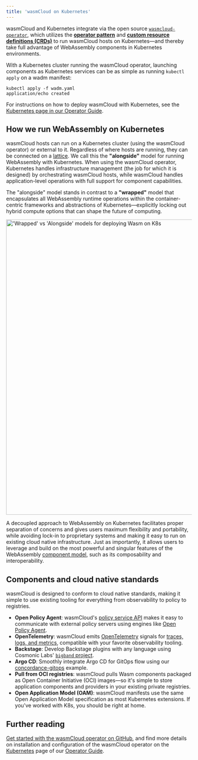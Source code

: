 ```yaml
---
title: 'wasmCloud on Kubernetes'
---
```



wasmCloud and Kubernetes integrate via the open source [`wasmcloud-operator`](https://github.com/wasmCloud/wasmcloud-operator), which utilizes the [**operator pattern**](https://kubernetes.io/docs/concepts/extend-kubernetes/operator/) and [**custom resource definitions (CRDs)**](https://kubernetes.io/docs/concepts/extend-kubernetes/api-extension/custom-resources/) to run wasmCloud hosts on Kubernetes&mdash;and thereby take full advantage of WebAssembly components in Kubernetes environments.

With a Kubernetes cluster running the wasmCloud operator, launching components as Kubernetes services can be as simple as running `kubectl apply` on a wadm manifest:

```shell
kubectl apply -f wadm.yaml
application/echo created
```

For instructions on how to deploy wasmCloud with Kubernetes, see the [Kubernetes page in our Operator Guide](/docs/deployment/k8s/).

## How we run WebAssembly on Kubernetes

wasmCloud hosts can run on a Kubernetes cluster (using the wasmCloud operator) or external to it. Regardless of where hosts are running, they can be connected on a [lattice](/docs/concepts/lattice). We call this the **"alongside"** model for running WebAssembly with Kubernetes. When using the wasmCloud operator, Kubernetes handles infrastructure management (the job for which it is designed) by orchestrating wasmCloud hosts, while wasmCloud handles application-level operations with full support for component capabilities.

The "alongside" model stands in contrast to a **"wrapped"** model that encapsulates all WebAssembly runtime operations within the container-centric frameworks and abstractions of Kubernetes&mdash;explicitly locking out hybrid compute options that can shape the future of computing.

<img
  src={wrappedvalongside}
  width="800"
  alt="'Wrapped' vs 'Alongside' models for deploying Wasm on K8s"
/>

A decoupled approach to WebAssembly on Kubernetes facilitates proper separation of concerns and gives users maximum flexibility and portability, while avoiding lock-in to proprietary systems and making it easy to run on existing cloud native infrastructure. Just as importantly, it allows users to leverage and build on the most powerful and singular features of the WebAssembly [component model](https://wasmcloud.com/docs/concepts/components), such as its composability and interoperability.

## Components and cloud native standards

wasmCloud is designed to conform to cloud native standards, making it simple to use existing tooling for everything from observability to policy to registries.

- **Open Policy Agent**: wasmCloud's [policy service API](https://wasmcloud.com/docs/deployment/security/policy-service) makes it easy to communicate with external policy servers using engines like [Open Policy Agent](https://www.openpolicyagent.org/).
- **OpenTelemetry**: wasmCloud emits [OpenTelemetry](https://opentelemetry.io/) signals for [traces, logs, and metrics](https://wasmcloud.com/docs/deployment/observability/observability-with-opentelemetry), compatible with your favorite observability tooling.
- **Backstage**: Develop Backstage plugins with any language using Cosmonic Labs' [`bigband` project](https://github.com/cosmonic-labs/backstage-bigband).
- **Argo CD**: Smoothly integrate Argo CD for GitOps flow using our [concordance-gitops](https://github.com/cosmonic/concordance-gitops) example.
- **Pull from OCI registries**: wasmCloud pulls Wasm components packaged as Open Container Initiative (OCI) images&mdash;so it's simple to store application components and providers in your existing private registries.
- **Open Application Model (OAM)**: wasmCloud manifests use the same Open Application Model specification as most Kubernetes extensions. If you've worked with K8s, you should be right at home.

## Further reading

[Get started with the wasmCloud operator on GitHub](https://github.com/wasmCloud/wasmcloud-operator), and find more details on installation and configuration of the wasmCloud operator on the [Kubernetes](/docs/deployment/k8s/) page of our [Operator Guide](/docs/category/operator-guide).
